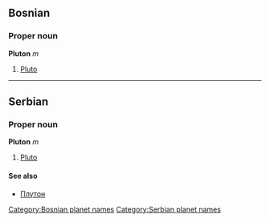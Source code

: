 ==Bosnian==
===Proper noun===
'''Pluton''' ''m''
#[[Pluto]]
[[Category:Bosnian planet names]]
----
==Serbian==
===Proper noun===
'''Pluton''' ''m''
#[[Pluto]]
====See also====
*[[Плутон]]
[[Category:Serbian planet names]]